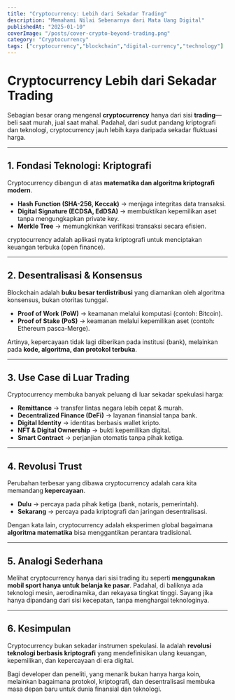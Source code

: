 ```yaml
---
title: "Cryptocurrency: Lebih dari Sekadar Trading"
description: "Memahami Nilai Sebenarnya dari Mata Uang Digital"
publishedAt: "2025-01-10"
coverImage: "/posts/cover-crypto-beyond-trading.png"
category: "Cryptocurrency"
tags: ["cryptocurrency","blockchain","digital-currency","technology"]
---
```


# Cryptocurrency Lebih dari Sekadar Trading

Sebagian besar orang mengenal **cryptocurrency** hanya dari sisi **trading**—beli saat murah, jual saat mahal. Padahal, dari sudut pandang kriptografi dan teknologi, cryptocurrency jauh lebih kaya daripada sekadar fluktuasi harga.

---

## 1. Fondasi Teknologi: Kriptografi

Cryptocurrency dibangun di atas **matematika dan algoritma kriptografi modern**.

- **Hash Function (SHA-256, Keccak)** → menjaga integritas data transaksi.
- **Digital Signature (ECDSA, EdDSA)** → membuktikan kepemilikan aset tanpa mengungkapkan private key.
- **Merkle Tree** → memungkinkan verifikasi transaksi secara efisien.

cryptocurrency adalah aplikasi nyata kriptografi untuk menciptakan keuangan terbuka (open finance).

---

## 2. Desentralisasi & Konsensus

Blockchain adalah **buku besar terdistribusi** yang diamankan oleh algoritma konsensus, bukan otoritas tunggal.

- **Proof of Work (PoW)** → keamanan melalui komputasi (contoh: Bitcoin).
- **Proof of Stake (PoS)** → keamanan melalui kepemilikan aset (contoh: Ethereum pasca-Merge).

Artinya, kepercayaan tidak lagi diberikan pada institusi (bank), melainkan pada **kode, algoritma, dan protokol terbuka**.

---

## 3. Use Case di Luar Trading

Cryptocurrency membuka banyak peluang di luar sekadar spekulasi harga:

- **Remittance** → transfer lintas negara lebih cepat & murah.
- **Decentralized Finance (DeFi)** → layanan finansial tanpa bank.
- **Digital Identity** → identitas berbasis wallet kripto.
- **NFT & Digital Ownership** → bukti kepemilikan digital.
- **Smart Contract** → perjanjian otomatis tanpa pihak ketiga.

---

## 4. Revolusi Trust

Perubahan terbesar yang dibawa cryptocurrency adalah cara kita memandang **kepercayaan**.

- **Dulu** → percaya pada pihak ketiga (bank, notaris, pemerintah).
- **Sekarang** → percaya pada kriptografi dan jaringan desentralisasi.

Dengan kata lain, cryptocurrency adalah eksperimen global bagaimana **algoritma matematika** bisa menggantikan perantara tradisional.

---

## 5. Analogi Sederhana

Melihat cryptocurrency hanya dari sisi trading itu seperti **menggunakan mobil sport hanya untuk belanja ke pasar**. Padahal, di baliknya ada teknologi mesin, aerodinamika, dan rekayasa tingkat tinggi. Sayang jika hanya dipandang dari sisi kecepatan, tanpa menghargai teknologinya.

---

## 6. Kesimpulan

Cryptocurrency bukan sekadar instrumen spekulasi. Ia adalah **revolusi teknologi berbasis kriptografi** yang mendefinisikan ulang keuangan, kepemilikan, dan kepercayaan di era digital.

Bagi developer dan peneliti, yang menarik bukan hanya harga koin, melainkan bagaimana protokol, kriptografi, dan desentralisasi membuka masa depan baru untuk dunia finansial dan teknologi.
